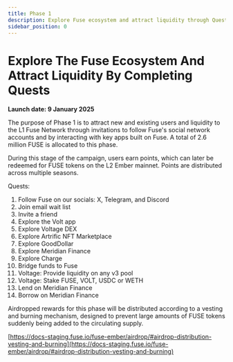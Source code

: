 ```yaml
---
title: Phase 1
description: Explore Fuse ecosystem and attract liquidity through Quests
sidebar_position: 0
---
```


# Explore The Fuse Ecosystem And Attract Liquidity By Completing Quests

**Launch date: 9 January 2025**

The purpose of Phase 1 is to attract new and existing users and liquidity to the L1 Fuse Network through invitations to follow Fuse's social network accounts and by interacting with key apps built on Fuse. A total of 2.6 million FUSE is allocated to this phase.

During this stage of the campaign, users earn points, which can later be redeemed for FUSE tokens on the L2 Ember mainnet. Points are distributed across multiple seasons.

Quests:

1. Follow Fuse on our socials: X, Telegram, and Discord
2. Join email wait list
3. Invite a friend
4. Explore the Volt app
5. Explore Voltage DEX
6. Explore Artrific NFT Marketplace
7. Explore GoodDollar
8. Explore Meridian Finance
9. Explore Charge
10. Bridge funds to Fuse
11. Voltage: Provide liquidity on any v3 pool
12. Voltage: Stake FUSE, VOLT, USDC or WETH
13. Lend on Meridian Finance
14. Borrow on Meridian Finance

Airdropped rewards for this phase will be distributed according to a vesting and burning mechanism, designed to prevent large amounts of FUSE tokens suddenly being added to the circulating supply.

[https://docs-staging.fuse.io/fuse-ember/airdrop/#airdrop-distribution-vesting-and-burning](https://docs-staging.fuse.io/fuse-ember/airdrop/#airdrop-distribution-vesting-and-burning)
